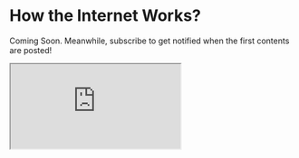# How the Internet Works?
 
Coming Soon. Meanwhile, subscribe to get notified when the first contents are posted!

<iframe src="https://codewithmukesh.substack.com/embed"></iframe>